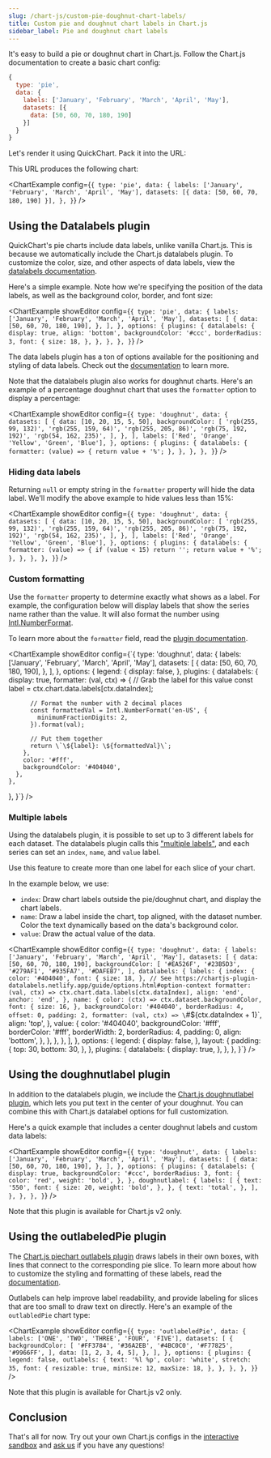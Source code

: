 ```yaml
---
slug: /chart-js/custom-pie-doughnut-chart-labels/
title: Custom pie and doughnut chart labels in Chart.js
sidebar_label: Pie and doughnut chart labels
---
```



It's easy to build a pie or doughnut chart in Chart.js. Follow the Chart.js documentation to create a basic chart config:

```js
{
  type: 'pie',
  data: {
    labels: ['January', 'February', 'March', 'April', 'May'],
    datasets: [{
      data: [50, 60, 70, 180, 190]
    }]
  }
}
```

Let's render it using QuickChart. Pack it into the URL:

<CodeWithHighlights code="**https://quickchart.io/chart?c=**{type:'pie',data:{labels:['January','February', 'March','April', 'May'], datasets:[{data:[50,60,70,180,190]}]}}" />

This URL produces the following chart:

<ChartExample
  config={`{
  type: 'pie',
  data: {
    labels: ['January', 'February', 'March', 'April', 'May'],
    datasets: [{ data: [50, 60, 70, 180, 190] }],
  },
}`}
/>

## Using the Datalabels plugin

QuickChart's pie charts include data labels, unlike vanilla Chart.js. This is because we automatically include the Chart.js datalabels plugin. To customize the color, size, and other aspects of data labels, view the [datalabels documentation](https://chartjs-plugin-datalabels.netlify.app).

Here's a simple example. Note how we're specifying the position of the data labels, as well as the background color, border, and font size:

<ChartExample
  showEditor
  config={`{
  type: 'pie',
  data: {
    labels: ['January', 'February', 'March', 'April', 'May'],
    datasets: [
      {
        data: [50, 60, 70, 180, 190],
      },
    ],
  },
  options: {
    plugins: {
      datalabels: {
        display: true,
        align: 'bottom',
        backgroundColor: '#ccc',
        borderRadius: 3,
        font: {
          size: 18,
        },
      },
    },
  },
}`}
/>

The data labels plugin has a ton of options available for the positioning and styling of data labels. Check out the [documentation](https://chartjs-plugin-datalabels.netlify.app/guide/options.html) to learn more.

Note that the datalabels plugin also works for doughnut charts. Here's an example of a percentage doughnut chart that uses the `formatter` option to display a percentage:

<ChartExample
  showEditor
  config={`{
  type: 'doughnut',
  data: {
    datasets: [
      {
        data: [10, 20, 15, 5, 50],
        backgroundColor: [
          'rgb(255, 99, 132)',
          'rgb(255, 159, 64)',
          'rgb(255, 205, 86)',
          'rgb(75, 192, 192)',
          'rgb(54, 162, 235)',
        ],
      },
    ],
    labels: ['Red', 'Orange', 'Yellow', 'Green', 'Blue'],
  },
  options: {
    plugins: {
      datalabels: {
        formatter: (value) => {
          return value + '%';
        },
      },
    },
  },
}`}
/>

### Hiding data labels

Returning `null` or empty string in the `formatter` property will hide the data label. We'll modify the above example to hide values less than 15%:

<ChartExample
  showEditor
  config={`{
  type: 'doughnut',
  data: {
    datasets: [
      {
        data: [10, 20, 15, 5, 50],
        backgroundColor: [
          'rgb(255, 99, 132)',
          'rgb(255, 159, 64)',
          'rgb(255, 205, 86)',
          'rgb(75, 192, 192)',
          'rgb(54, 162, 235)',
        ],
      },
    ],
    labels: ['Red', 'Orange', 'Yellow', 'Green', 'Blue'],
  },
  options: {
    plugins: {
      datalabels: {
        formatter: (value) => {
          if (value < 15) return '';
          return value + '%';
        },
      },
    },
  },
}`}
/>

### Custom formatting

Use the `formatter` property to determine exactly what shows as a label. For example, the configuration below will display labels that show the series name rather than the value. It will also format the number using [Intl.NumberFormat](https://developer.mozilla.org/en-US/docs/Web/JavaScript/Reference/Global_Objects/Intl/NumberFormat).

To learn more about the `formatter` field, read the [plugin documentation](https://chartjs-plugin-datalabels.netlify.app/guide/formatting.html).

<ChartExample
  showEditor
  config={`{
  type: 'doughnut',
  data: {
    labels: ['January', 'February', 'March', 'April', 'May'],
    datasets: [
      {
        data: [50, 60, 70, 180, 190],
      },
    ],
  },
  options: {
    legend: {
      display: false,
    },
    plugins: {
      datalabels: {
        display: true,
        formatter: (val, ctx) => {
          // Grab the label for this value
          const label = ctx.chart.data.labels[ctx.dataIndex];

          // Format the number with 2 decimal places
          const formattedVal = Intl.NumberFormat('en-US', {
            minimumFractionDigits: 2,
          }).format(val);

          // Put them together
          return \`\${label}: \${formattedVal}\`;
        },
        color: '#fff',
        backgroundColor: '#404040',
      },
    },

},
}`}
/>

### Multiple labels

Using the datalabels plugin, it is possible to set up to 3 different labels for each dataset.  The datalabels plugin calls this ["multiple labels"](https://v2_1_0--chartjs-plugin-datalabels.netlify.app/samples/advanced/multiple-labels.html), and each series can set an `index`, `name`, and `value` label.

Use this feature to create more than one label for each slice of your chart.

In the example below, we use:
 - `index`: Draw chart labels outside the pie/doughnut chart, and display the chart labels.
 - `name`: Draw a label inside the chart, top aligned, with the dataset number.  Color the text dynamically based on the data's background color.
 - `value`: Draw the actual value of the data.

<ChartExample
  showEditor
  config={`{
  type: 'doughnut',
  data: {
    labels: ['January', 'February', 'March', 'April', 'May'],
    datasets: [
      {
        data: [50, 60, 70, 180, 190],
        backgroundColor: [
          '#EA526F',
          '#23B5D3',
          '#279AF1',
          '#935FA7',
          '#DAFEB7',
        ],
        datalabels: {
          labels: {
            index: {
              color: '#404040',
              font: {
                size: 18,
              },
              // See https://chartjs-plugin-datalabels.netlify.app/guide/options.html#option-context
              formatter: (val, ctx) => ctx.chart.data.labels[ctx.dataIndex],
              align: 'end',
              anchor: 'end',
            },
            name: {
              color: (ctx) => ctx.dataset.backgroundColor,
              font: {
                size: 16,
              },
              backgroundColor: '#404040',
              borderRadius: 4,
              offset: 0,
              padding: 2,
              formatter: (val, ctx) => \`#\${ctx.dataIndex + 1}\`,
              align: 'top',
            },
            value: {
              color: '#404040',
              backgroundColor: '#fff',
              borderColor: '#fff',
              borderWidth: 2,
              borderRadius: 4,
              padding: 0,
              align: 'bottom',
            },
          },
        },
      },
    ],
  },
  options: {
    legend: {
      display: false,
    },
    layout: {
      padding: {
        top: 30,
        bottom: 30,
      },
    },
    plugins: {
      datalabels: {
        display: true,
      },
    },
  },
}`}
/>

## Using the doughnutlabel plugin

In addition to the datalabels plugin, we include the [Chart.js doughnutlabel plugin](https://github.com/ciprianciurea/chartjs-plugin-doughnutlabel), which lets you put text in the center of your doughnut. You can combine this with Chart.js datalabel options for full customization.

Here's a quick example that includes a center doughnut labels and custom data labels:

<ChartExample
  showEditor
  config={`{
  type: 'doughnut',
  data: {
    labels: ['January', 'February', 'March', 'April', 'May'],
    datasets: [
      {
        data: [50, 60, 70, 180, 190],
      },
    ],
  },
  options: {
    plugins: {
      datalabels: {
        display: true,
        backgroundColor: '#ccc',
        borderRadius: 3,
        font: {
          color: 'red',
          weight: 'bold',
        },
      },
      doughnutlabel: {
        labels: [
          {
            text: '550',
            font: {
              size: 20,
              weight: 'bold',
            },
          },
          {
            text: 'total',
          },
        ],
      },
    },
  },
}`}
/>

Note that this plugin is available for Chart.js v2 only.

## Using the outlabeledPie plugin

The [Chart.js piechart outlabels plugin](https://github.com/Neckster/chartjs-plugin-piechart-outlabels) draws labels in their own boxes, with lines that connect to the corresponding pie slice. To learn more about how to customize the styling and formatting of these labels, read the [documentation](https://piechart-outlabels.netlify.app/formatting).

Outlabels can help improve label readability, and provide labeling for slices that are too small to draw text on directly. Here's an example of the `outlabledPie` chart type:

<ChartExample
  showEditor
  config={`{
  type: 'outlabeledPie',
  data: {
    labels: ['ONE', 'TWO', 'THREE', 'FOUR', 'FIVE'],
    datasets: [
      {
        backgroundColor: [
          '#FF3784',
          '#36A2EB',
          '#4BC0C0',
          '#F77825',
          '#9966FF',
        ],
        data: [1, 2, 3, 4, 5],
      },
    ],
  },
  options: {
    plugins: {
      legend: false,
      outlabels: {
        text: '%l %p',
        color: 'white',
        stretch: 35,
        font: {
          resizable: true,
          minSize: 12,
          maxSize: 18,
        },
      },
    },
  },
}`}
/>

Note that this plugin is available for Chart.js v2 only.

## Conclusion

That's all for now. Try out your own Chart.js configs in the [interactive sandbox](https://quickchart.io/sandbox/) and [ask us](https://community.quickchart.io/) if you have any questions!
